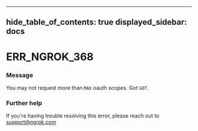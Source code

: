 

---
hide_table_of_contents: true
displayed_sidebar: docs
---


# ERR_NGROK_368

### Message
You may not request more than `MAX` oauth scopes. Got `GOT`.

<ErrorDetails error="err_ngrok_368" />



### Further help
If you're having trouble resolving this error, please reach out to [support@ngrok.com](mailto:support@ngrok.com?subject=Help%20with%20ERR_NGROK_368)

